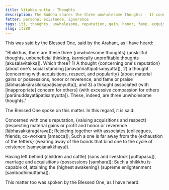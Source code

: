 ```yaml
---
title: Vitakka sutta - Thoughts
description: The Buddha shares the three unwholesome thoughts - 1) concerning one's reputation, 2) concerning acquisitions, respect, and popularity, and 3) associated with inappropriate concern for others.
fetter: personal existence, ignorance
tags: iti, thoughts, unwholesome, reputation, gain, honor, fame, acquisitions, respect, popularity, compassion, iti50-99
slug: iti80
---
```


This was said by the Blessed One, said by the Arahant, as I have heard:

"Bhikkhus, there are these three \{unwholesome thoughts} (unskillful thoughts, unbeneficial thinking, karmically unprofitable thoughts [akusalavitakka]). Which three? 1) A thought \{concerning one's reputation} (about one's social standing [anavaññattipaṭisaṃyutta]), 2) a thought \{concerning with acquisitions, respect, and popularity} (about material gains or possessions, honor or reverence, and fame or praise [lābhasakkārasilokapaṭisaṃyutta]), and 3) a thought associated \{with [inappropriate] concern for others} (with excessive compassion for others [parānuddayatāpaṭisaṃyutta]). These, indeed, are three unwholesome thoughts."

The Blessed One spoke on this matter. In this regard, it is said:

Concerned with one's reputation,
\{valuing acquisitions and respect} (respecting material gains or profit and honor or reverence [lābhasakkāragārava]);
Rejoicing together with associates (colleagues, friends, co-workers [amacca]),
Such a one is far away from the \{exhaustion of the fetters} (wearing away of the bonds that bind one to the cycle of existence [saṃyojanakkhaya]).

Having left behind \{children and cattle} (sons and livestock [puttapasu]),
marriage and acquisitions (possessions [saṃhara]);
Such a bhikkhu is capable of,
attaining the \{highest awakening} (supreme enlightenment [sambodhimuttama]).

This matter too was spoken by the Blessed One, as I have heard.